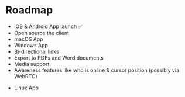 # Roadmap

- iOS & Android App launch ✅
- Open source the client
- macOS App
- Windows App
- Bi-directional links
- Export to PDFs and Word documents
- Media support
- Awareness features like who is online & cursor position (possibly via WebRTC)
<!-- - Backup and Restore a device -->
- Linux App
<!-- - Federation for Servers -->
